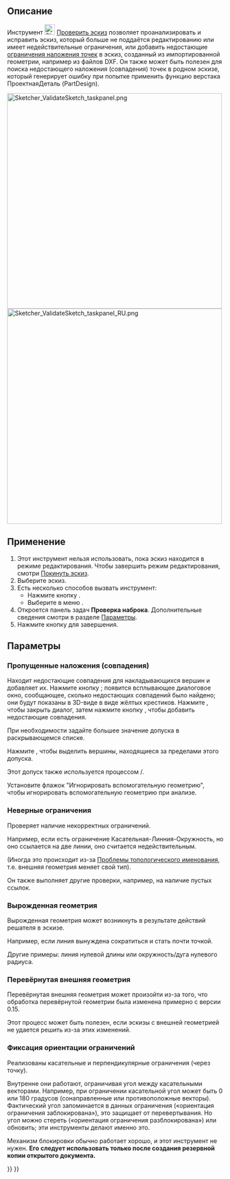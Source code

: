 <languages/>

{{Docnav/ru
|[[Sketcher_ReorientSketch/ru|Переориентировать эскиз]]
|[[Sketcher_MergeSketches/ru|Объединить эскизы]]
|[[Sketcher_Workbench/ru|Скетчер]]
|IconL=Sketcher_ReorientSketch.svg
|IconR=Sketcher MergeSketch.svg‎
|IconC=Workbench_Sketcher.svg
}}

{{GuiCommand/ru
|Name/ru=Проверить эскиз
|Name=Sketcher ValidateSketch
|MenuLocation=Эскиз → Проверить эскиз...
|Workbenches=[[Sketcher_Workbench/ru|Скетчер]], </br>[[PartDesign_Workbench/ru|ПроектнаяДеталь (PartDesign)]]
|SeeAlso=[[Sketcher_ConstrainCoincident/ru|Скетчер Ограничение Наложения точек]]
}}

<span id="Description"></span>
== Описание ==

Инструмент [[Image:Sketcher_ValidateSketch.svg|24px]] [[Sketcher_ValidateSketch/ru|Проверить эскиз]] позволяет проанализировать и исправить эскиз, который больше не поддаётся редактированию или имеет недействительные ограничения, или добавить недостающие [[Sketcher_ConstrainCoincident/ru|ограничения наложения точек]] в эскиз, созданный из импортированной геометрии, например из файлов DXF. Он также может быть полезен для поиска недостающего наложения (совпадения) точек в родном эскизе, который генерирует ошибку при попытке применить функцию верстака ПроектнаяДеталь (PartDesign).

[[File:Sketcher_ValidateSketch_taskpanel.png|x500px]]
[[File:Sketcher_ValidateSketch_taskpanel_RU.png|x500px]]
</br>
{{Caption|Панель задач проверки эскиза в Скетчере}}

<span id="Usage"></span>
== Применение ==

# Этот инструмент нельзя использовать, пока эскиз находится в режиме редактирования. Чтобы завершить режим редактирования, смотри [[Sketcher_LeaveSketch/ru|Покинуть эскиз]].
# Выберите эскиз.
# Есть несколько способов вызвать инструмент:
#* Нажмите кнопку {{Button|[[Image:Sketcher_ValidateSketch.svg|16px]] [[Sketcher_ValidateSketch/ru|Проверить эскиз...]]}}.
#* Выберите в меню {{MenuCommand|Эскиз → [[Image:Sketcher_ValidateSketch.svg|16px]] Проверить эскиз...}}.
# Откроется панель задач '''Проверка наброка'''. Дополнительные сведения смотри в разделе [[#Options|Параметры]].
# Нажмите кнопку {{Button|Закрыть}} для завершения.

<span id="Options"></span>
== Параметры ==

<span id="Missing_coincidences"></span>
=== Пропущенные наложения (совпадения) ===

Находит недостающие совпадения для накладывающихся вершин и добавляет их. Нажмите кнопку {{Button|Найти}}; появится всплывающее диалоговое окно, сообщающее, сколько недостающих совпадений было найдено; они будут показаны в 3D-виде в виде жёлтых крестиков. Нажмите {{Button|OK}}, чтобы закрыть диалог, затем нажмите кнопку {{Button|Исправить}}, чтобы добавить недостающие совпадения.

При необходимости задайте большее значение допуска в раскрывающемся списке.

Нажмите {{Button|Подсветить проблемные вершины}}, чтобы выделить вершины, находящиеся за пределами этого допуска.

Этот допуск также используется процессом {{Button|Найти}}/{{Button|Исправить}}.

Установите флажок "Игнорировать вспомогательную геометрию", чтобы игнорировать вспомогательную геометрию при анализе.

<span id="Invalid_constraints"></span>
=== Неверные ограничения ===

Проверяет наличие некорректных ограничений.

Например, если есть ограничение Касательная-Линния-Окружность, но оно ссылается на две линии, оно считается недействительным.

(Иногда это происходит из-за [[Topological_naming_problem/ru|Проблемы топологического именования]], т.е. внешняя геометрия меняет свой тип).

Он также выполняет другие проверки, например, на наличие пустых ссылок.

<span id="Degenerated_geometry"></span>
=== Вырожденная геометрия ===

Вырожденная геометрия может возникнуть в результате действий решателя в эскизе.

Например, если линия вынуждена сократиться и стать почти точкой.

Другие примеры: линия нулевой длины или окружность/дуга нулевого радиуса.

<span id="Reversed_external_geometry"></span>
===Перевёрнутая внешняя геометрия===

Перевёрнутая внешняя геометрия может произойти из-за того, что обработка перевёрнутой геометрии была изменена примерно с версии 0.15.

Этот процесс может быть полезен, если эскизы с внешней геометрией не удается решить из-за этих изменений.

<span id="Constraint_orientation_locking"></span>
=== Фиксация ориентации ограничений ===

Реализованы касательные и перпендикулярные ограничения (через точку).

Внутренне они работают, ограничивая угол между касательными векторами. Например, при ограничении касательной угол может быть 0 или 180 градусов (сонаправленные или противоположные векторы). Фактический угол запоминается в данных ограничения («ориентация ограничения заблокирована»), это защищает от перевертывания. Но угол можно стереть («ориентация ограничения разблокирована») или обновить; эти инструменты делают именно это. 

Механизм блокировки обычно работает хорошо, и этот инструмент не нужен. '''Его следует использовать только после создания резервной копии открытого документа.'''


{{Docnav/ru
|[[Sketcher_ReorientSketch/ru|Переориентировать эскиз]]
|[[Sketcher_MergeSketches/ru|Объединить эскизы]]
|[[Sketcher_Workbench/ru|Скетчер]]
|IconL=Sketcher_ReorientSketch.svg
|IconR=Sketcher MergeSketch.svg‎
|IconC=Workbench_Sketcher.svg
}}

{{Sketcher Tools navi{{#translation:}}}}
{{Userdocnavi{{#translation:}}}}
{{clear}}